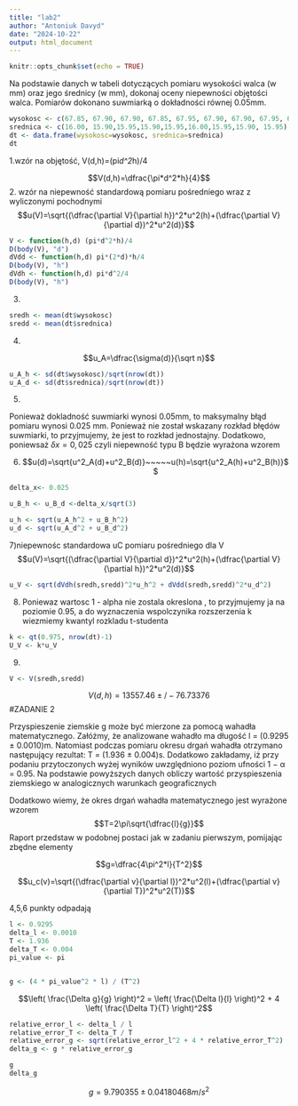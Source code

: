 ```yaml
---
title: "lab2"
author: "Antoniuk Davyd"
date: "2024-10-22"
output: html_document
---
```


```r
knitr::opts_chunk$set(echo = TRUE)
```

Na podstawie danych w tabeli dotyczących pomiaru wysokości walca (w mm) oraz jego średnicy (w mm),
dokonaj oceny niepewności objętości walca. Pomiarów dokonano suwmiarką o dokładności równej 0.05mm.

```r
wysokosc <- c(67.85, 67.90, 67.90, 67.85, 67.95, 67.90, 67.90, 67.95, 67.90)
srednica <- c(16.00, 15.90,15.95,15.90,15.95,16.00,15.95,15.90, 15.95)
dt <- data.frame(wysokosc=wysokosc, srednica=srednica)
dt
```

1.wzór na objętość,
V(d,h)=(pi*d^2*h)/4

$$V(d,h)=\dfrac{\pi*d^2*h}{4}$$
2. wzór na niepewność standardową pomiaru pośredniego wraz z wyliczonymi pochodnymi
$$u(V)=\sqrt{(\dfrac{\partial V}{\partial h})^2*u^2(h)+(\dfrac{\partial V}{\partial d})^2*u^2(d)}$$


```r
V <- function(h,d) (pi*d^2*h)/4
D(body(V), "d")
dVdd <- function(h,d) pi*(2*d)*h/4
D(body(V), "h")
dVdh <- function(h,d) pi*d^2/4
D(body(V), "h")
```
3)
```r
sredh <- mean(dt$wysokosc)
sredd <- mean(dt$srednica)
```


4)

$$u_A=\dfrac{\sigma(d)}{\sqrt n}$$

```r
u_A_h <- sd(dt$wysokosc)/sqrt(nrow(dt))
u_A_d <- sd(dt$srednica)/sqrt(nrow(dt))
```

5)


Ponieważ dokladność suwmiarki wynosi 0.05mm, to maksymalny błąd pomiaru wynosi 0.025 mm.
Ponieważ nie został wskazany rozkład błędów suwmiarki, to przyjmujemy, że jest to rozkład jednostajny.
Dodatkowo, poniewsaż $\delta x=0,025$ czyli niepewność typu B będzie wyrażona wzorem 

6)
$$u(d)=\sqrt{u^2_A(d)+u^2_B(d)}~~~~~u(h)=\sqrt{u^2_A(h)+u^2_B(h)}$$
```r
delta_x<- 0.025

u_B_h <- u_B_d <-delta_x/sqrt(3)
```


```r
u_h <- sqrt(u_A_h^2 + u_B_h^2)
u_d <- sqrt(u_A_d^2 + u_B_d^2)
```


7)niepewnośc standardowa uC pomiaru pośredniego dla V
$$u(V)=\sqrt{(\dfrac{\partial V}{\partial d})^2*u^2(h)+(\dfrac{\partial V}{\partial h})^2*u^2(d)}$$

```r
u_V <- sqrt(dVdh(sredh,sredd)^2*u_h^2 + dVdd(sredh,sredd)^2*u_d^2)
```

8)
Poniewaz wartosc 1 - alpha nie zostala okreslona , to przyjmujemy ja na poziomie 0.95, a do wyznaczenia wspolczynika rozszerzenia k wiezmiemy kwantyl rozkladu t-studenta 

```r
k <- qt(0.975, nrow(dt)-1)
U_V <- k*u_V
```

9)
```r
V <- V(sredh,sredd)
```


$$V(d,h)=13557.46\pm/-76.73376$$
#ZADANIE 2

Przyspieszenie ziemskie g może być mierzone za pomocą wahadła matematycznego. Załóżmy, że analizowane
wahadło ma długość l = (0.9295 ± 0.0010)m. Natomiast podczas pomiaru okresu drgań wahadła otrzymano
następujący rezultat: T = (1.936 ± 0.004)s. Dodatkowo zakładamy, iż przy podaniu przytoczonych wyżej
wyników uwzględniono poziom ufności 1 − α = 0.95. Na podstawie powyższych danych obliczy wartość
przyspieszenia ziemskiego w analogicznych warunkach geograficznych

Dodatkowo wiemy, że okres drgań wahadła matematycznego jest wyrażone wzorem
$$T=2\pi\sqrt{\dfrac{l}{g}}$$
Raport przedstaw w podobnej postaci jak w zadaniu pierwszym, pomijając zbędne elementy

$$g=\dfrac{4\pi^2*l}{T^2}$$

$$u_c(v)=\sqrt{(\dfrac{\partial v}{\partial l})^2*u^2(l)+(\dfrac{\partial v}{\partial T})^2*u^2(T)}$$

4,5,6 punkty odpadają  
```r
l <- 0.9295 
delta_l <- 0.0010
T <- 1.936 
delta_T <- 0.004  
pi_value <- pi  


g <- (4 * pi_value^2 * l) / (T^2)
```

$$\left( \frac{\Delta g}{g} \right)^2 = \left( \frac{\Delta l}{l} \right)^2 + 4 \left( \frac{\Delta T}{T} \right)^2$$

```r
relative_error_l <- delta_l / l
relative_error_T <- delta_T / T
relative_error_g <- sqrt(relative_error_l^2 + 4 * relative_error_T^2)
delta_g <- g * relative_error_g 
```

```r
g
delta_g
```

$$g=9.790355\pm0.04180468 m/s^2$$


